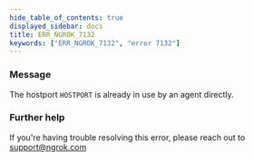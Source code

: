 ```yaml
---
hide_table_of_contents: true
displayed_sidebar: docs
title: ERR_NGROK_7132
keywords: ["ERR_NGROK_7132", "error 7132"]
---
```


### Message

The hostport `HOSTPORT` is already in use by an agent directly.

### Further help

If you're having trouble resolving this error, please reach out to [support@ngrok.com](mailto:support@ngrok.com?subject=Help%20with%20ERR_NGROK_7132)
